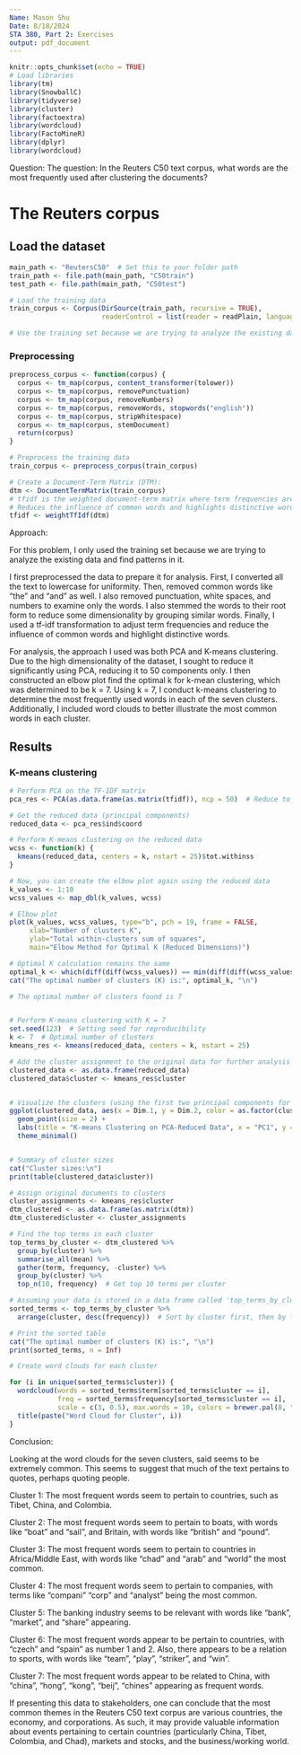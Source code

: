 ```yaml
---
Name: Mason Shu
Date: 8/18/2024
STA 380, Part 2: Exercises
output: pdf_document
---
```


```r
knitr::opts_chunk$set(echo = TRUE)
# Load libraries
library(tm)
library(SnowballC)
library(tidyverse)
library(cluster)
library(factoextra)
library(wordcloud)
library(FactoMineR)
library(dplyr)
library(wordcloud)

```
Question:
The question: In the Reuters C50 text corpus, what words are the most frequently used after clustering the documents?

# The Reuters corpus
## Load the dataset
```r
main_path <- "ReutersC50"  # Set this to your folder path
train_path <- file.path(main_path, "C50train")
test_path <- file.path(main_path, "C50test")

# Load the training data
train_corpus <- Corpus(DirSource(train_path, recursive = TRUE),
                       readerControl = list(reader = readPlain, language = "en"))

# Use the training set because we are trying to analyze the existing data and find patterns in it

```

### Preprocessing
```r
preprocess_corpus <- function(corpus) {
  corpus <- tm_map(corpus, content_transformer(tolower))
  corpus <- tm_map(corpus, removePunctuation)
  corpus <- tm_map(corpus, removeNumbers)
  corpus <- tm_map(corpus, removeWords, stopwords("english"))
  corpus <- tm_map(corpus, stripWhitespace)
  corpus <- tm_map(corpus, stemDocument)
  return(corpus)
}

# Preprocess the training data
train_corpus <- preprocess_corpus(train_corpus)

# Create a Document-Term Matrix (DTM):
dtm <- DocumentTermMatrix(train_corpus)
# tfidf is the weighted document-term matrix where term frequencies are adjusted using the TF-IDF method
# Reduces the influence of common words and highlights distinctive words
tfidf <- weightTfIdf(dtm)

```

Approach:

For this problem, I only used the training set because we are trying to analyze the existing data and find patterns in it.

I first preprocessed the data to prepare it for analysis. First, I converted all the text to lowercase for uniformity. Then, removed common words like "the" and "and" as well. I also removed punctuation, white spaces, and numbers to examine only the words. I also stemmed the words to their root form to reduce some dimensionality by grouping similar words. Finally, I used a tf-idf transformation to adjust term frequencies and reduce the influence of common words and highlight distinctive words.

For analysis, the approach I used was both PCA and K-means clustering. Due to the high dimensionality of the dataset, I sought to reduce it significantly using PCA, reducing it to 50 components only. I then constructed an elbow plot find the optimal k for k-mean clustering, which was determined to be k = 7. Using k = 7, I conduct k-means clustering to determine the most frequently used words in each of the seven clusters. Additionally, I included word clouds to better illustrate the most common words in each cluster.

## Results

### K-means clustering
```r
# Perform PCA on the TF-IDF matrix
pca_res <- PCA(as.data.frame(as.matrix(tfidf)), ncp = 50)  # Reduce to 50 components

# Get the reduced data (principal components)
reduced_data <- pca_res$ind$coord
```


```r
# Perform K-means clustering on the reduced data
wcss <- function(k) {
  kmeans(reduced_data, centers = k, nstart = 25)$tot.withinss
}

# Now, you can create the elbow plot again using the reduced data
k_values <- 1:10
wcss_values <- map_dbl(k_values, wcss)

# Elbow plot
plot(k_values, wcss_values, type="b", pch = 19, frame = FALSE, 
     xlab="Number of clusters K", 
     ylab="Total within-clusters sum of squares", 
     main="Elbow Method for Optimal K (Reduced Dimensions)")

# Optimal K calculation remains the same
optimal_k <- which(diff(diff(wcss_values)) == min(diff(diff(wcss_values)))) + 1
cat("The optimal number of clusters (K) is:", optimal_k, "\n")

# The optimal number of clusters found is 7


# Perform K-means clustering with K = 7
set.seed(123)  # Setting seed for reproducibility
k <- 7  # Optimal number of clusters
kmeans_res <- kmeans(reduced_data, centers = k, nstart = 25)

# Add the cluster assignment to the original data for further analysis
clustered_data <- as.data.frame(reduced_data)
clustered_data$cluster <- kmeans_res$cluster


# Visualize the clusters (using the first two principal components for 2D visualization)
ggplot(clustered_data, aes(x = Dim.1, y = Dim.2, color = as.factor(cluster))) +
  geom_point(size = 2) +
  labs(title = "K-means Clustering on PCA-Reduced Data", x = "PC1", y = "PC2", color = "Cluster") +
  theme_minimal()


# Summary of cluster sizes
cat("Cluster sizes:\n")
print(table(clustered_data$cluster))

# Assign original documents to clusters
cluster_assignments <- kmeans_res$cluster
dtm_clustered <- as.data.frame(as.matrix(dtm))
dtm_clustered$cluster <- cluster_assignments

# Find the top terms in each cluster
top_terms_by_cluster <- dtm_clustered %>%
  group_by(cluster) %>%
  summarise_all(mean) %>%
  gather(term, frequency, -cluster) %>%
  group_by(cluster) %>%
  top_n(10, frequency)  # Get top 10 terms per cluster

# Assuming your data is stored in a data frame called 'top_terms_by_cluster'
sorted_terms <- top_terms_by_cluster %>%
  arrange(cluster, desc(frequency))  # Sort by cluster first, then by frequency in descending order

# Print the sorted table
cat("The optimal number of clusters (K) is:", "\n")
print(sorted_terms, n = Inf)

# Create word clouds for each cluster

for (i in unique(sorted_terms$cluster)) {
  wordcloud(words = sorted_terms$term[sorted_terms$cluster == i], 
            freq = sorted_terms$frequency[sorted_terms$cluster == i], 
            scale = c(3, 0.5), max.words = 10, colors = brewer.pal(8, "Dark2"))
  title(paste("Word Cloud for Cluster", i))
}

```


Conclusion:

Looking at the word clouds for the seven clusters, said seems to be extremely common. This seems to suggest that much of the text pertains to quotes, perhaps quoting people.

Cluster 1: The most frequent words seem to pertain to countries, such as Tibet, China, and Colombia.

Cluster 2: The most frequent words seem to pertain to boats, with words like "boat" and "sail", and Britain, with words like "british" and "pound".

Cluster 3: The most frequent words seem to pertain to countries in Africa/Middle East, with words like "chad" and "arab" and "world" the most common.

Cluster 4: The most frequent words seem to pertain to companies, with terms like "compani" "corp" and "analyst" being the most common.

Cluster 5: The banking industry seems to be relevant with words like "bank", "market", and "share" appearing.

Cluster 6: The most frequent words appear to be pertain to countries, with "czech" and "spain" as number 1 and 2. Also, there appears to be a relation to sports, with words like "team", "play", "striker", and "win".

Cluster 7: The most frequent words appear to be related to China, with "china", "hong", "kong", "beij", "chines" appearing as frequent words.


If presenting this data to stakeholders, one can conclude that the most common themes in the Reuters C50 text corpus are various countries, the economy, and corporations. As such, it may provide valuable information about events pertaining to certain countries (particularly China, Tibet, Colombia, and Chad), markets and stocks, and the business/working world.
